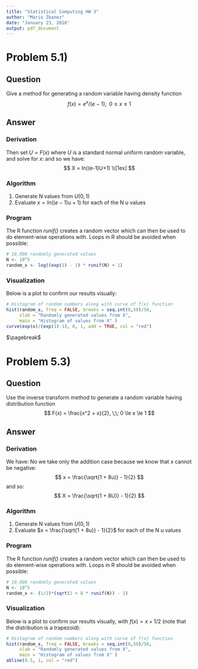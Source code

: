 ```yaml
---
title: "Statistical Computing HW 3"
author: "Mario Ibanez"
date: "January 23, 2016"
output: pdf_document
---
```


# Problem 5.1)
## Question
Give a method for generating a random variable having density function
$$
f(x) = e^x / (e-1), \;\; 0 \le x \le 1
$$

## Answer

### Derivation
\begin{align*}
F(x)
&= \int_0^x \frac{1}{e-1} e^t dt \\[1ex]
&= \frac{1}{e-1} \left[ e^t  \right]^x_0 \\[1ex]
&= \frac{1}{e-1} (e^x - 1) \\[1ex]
&= \frac{e^x - 1}{e -1}
\end{align*}
Then set $U = F(x)$ where $U$ is a standard normal uniform random variable, and solve for $x$:
\begin{align*}
u &= \frac{e^x - 1}{e -1} \\[1ex]
(e-1)u + 1 &= e^x \\[1ex]
ln((e-1)u+1) &= x \\[1ex]
\end{align*}
and so we have:
$$
X = ln((e-1)U+1) \\[1ex]
$$

### Algorithm
1) Generate N values from $U(0,1)$  
2) Evaluate $x = ln((e-1)u+1)$ for each of the N u values

### Program
The R function *runif()* creates a random vector which can then be used to do element-wise operations with.  Loops in R should be avoided when possible:

```r
# 10,000 randomly generated values
N <- 10^5
random_x <- log((exp(1) - 1) * runif(N) + 1)
```

### Visualization
Below is a plot to confirm our results visually:

```r
# Histogram of random numbers along with curve of f(x) function
hist(random_x, freq = FALSE, breaks = seq.int(0,50)/50,
     xlab = "Randomly generated values from X",
     main = "Histogram of values from X" )
curve(exp(x)/(exp(1)-1), 0, 1, add = TRUE, col = "red")
```

$\pagebreak$


# Problem 5.3)
## Question
Use the inverse transform method to generate a random variable having distribution function
$$
F(x) = \frac{x^2 + x}{2}, \;\; 0 \le x \le 1
$$

## Answer

### Derivation
We have:
\begin{align*}
u &= \frac{x^2 + x}{2} \\[1ex]
2u &= x^2 + x \\[1ex]
0 &= x^2 + x - 2u \\[1ex]
x &= \frac{-1 \pm \sqrt{1 - 4(1)(-2u)}}{2} \\[1ex]
x &= \frac{-1 \pm \sqrt{1 + 8u)}}{2} 
\end{align*}
No we take only the addition case because we know that $x$ cannot be negative:
$$
x = \frac{\sqrt{1 + 8u)} - 1}{2} 
$$
and so:
$$
X = \frac{\sqrt{1 + 8U)} - 1}{2} 
$$

### Algorithm
1) Generate N values from $U(0,1)$  
2) Evaluate $x = \frac{\sqrt{1 + 8u)} - 1}{2}$ for each of the N u values

### Program
The R function *runif()* creates a random vector which can then be used to do element-wise operations with.  Loops in R should be avoided when possible:

```r
# 10,000 randomly generated values
N <- 10^5
random_x <- (1/2)*(sqrt(1 + 8 * runif(N)) - 1)
```

### Visualization
Below is a plot to confirm our results visually, with $f(x) = x + 1/2$ (note that the distribution is a trapezoid):

```r
# Histogram of random numbers along with curve of f(x) function
hist(random_x, freq = FALSE, breaks = seq.int(0,50)/50,
     xlab = "Randomly generated values from X",
     main = "Histogram of values from X" )
abline(0.5, 1, col = "red")
```

